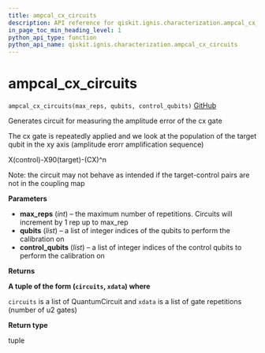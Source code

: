 ```yaml
---
title: ampcal_cx_circuits
description: API reference for qiskit.ignis.characterization.ampcal_cx_circuits
in_page_toc_min_heading_level: 1
python_api_type: function
python_api_name: qiskit.ignis.characterization.ampcal_cx_circuits
---
```


# ampcal\_cx\_circuits

<span id="qiskit.ignis.characterization.ampcal_cx_circuits" />

`ampcal_cx_circuits(max_reps, qubits, control_qubits)` [GitHub](https://github.com/qiskit-community/qiskit-ignis/tree/stable/0.3/qiskit/ignis/characterization/gates/circuits.py "view source code")

Generates circuit for measuring the amplitude error of the cx gate

The cx gate is repeatedly applied and we look at the population of the target qubit in the xy axis (amplitude erorr amplification sequence)

X(control)-X90(target)-(CX)^n

Note: the circuit may not behave as intended if the target-control pairs are not in the coupling map

**Parameters**

*   **max\_reps** (*int*) – the maximum number of repetitions. Circuits will increment by 1 rep up to max\_rep
*   **qubits** (*list*) – a list of integer indices of the qubits to perform the calibration on
*   **control\_qubits** (*list*) – a list of integer indices of the control qubits to perform the calibration on

**Returns**

**A tuple of the form (`circuits`, `xdata`) where**

`circuits` is a list of QuantumCircuit and `xdata` is a list of gate repetitions (number of u2 gates)

**Return type**

tuple

